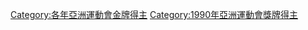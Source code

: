 {{Catnav|頁面分類|...|1990年體育|1990年亞洲運動會|1990年亞洲運動會選手}}
{{Catnav|頁面分類|...|亚洲运动会|亞洲運動會選手|1990年亞洲運動會選手}}
{{Catnav|頁面分類|...|亞洲體育|亚洲运动会|亞洲運動會獎牌得主}}
{{Catnav|頁面分類|...|亚洲运动会|1986年亞洲運動會|1990年亞洲運動會選手}}

[[Category:各年亞洲運動會金牌得主|Category:各年亞洲運動會金牌得主]]
[[Category:1990年亞洲運動會獎牌得主|Category:1990年亞洲運動會獎牌得主]]